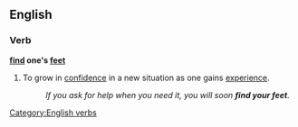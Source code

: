 ==English==

===Verb===
'''[[find]] one's [[feet]]'''

# {{idiomatic}} To grow in [[confidence]] in a new situation as one gains [[experience]].
#: ''If you ask for help when you need it, you will soon '''find your feet'''.''

[[Category:English verbs]]
